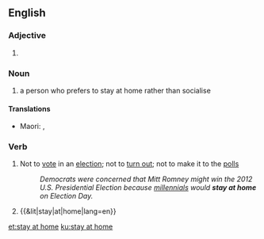 {{also|stay-at-home}}
==English==

===Adjective===
{{en-adj|-}}

# {{alternative spelling of|stay-at-home|lang=en}}

===Noun===
{{en-noun}}

# a person who prefers to stay at home rather than socialise

====Translations====
{{trans-top|a person who prefers to stay at home rather than socialise}}
* Maori: {{t|mi|kōkōmuka noho tara-ā-whare}}, {{t|mi|kōkōmuka tū tara-ā-whare}}
{{trans-mid}}
{{trans-bottom}}

===Verb===
{{en-verb|stays at home|staying at home|stayed at home|stayed at home}}

# Not to [[vote]] in an [[election]]; not to [[turn out]]; not to make it to the [[polls]]
#: ''Democrats were concerned that Mitt Romney might win the 2012 U.S. Presidential Election because [[millennial]]s would '''stay at home''' on Election Day.''
# {{&lit|stay|at|home|lang=en}}

[[et:stay at home]]
[[ku:stay at home]]